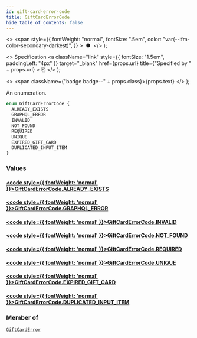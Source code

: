 ```yaml
---
id: gift-card-error-code
title: GiftCardErrorCode
hide_table_of_contents: false
---
```


  <>
    <span
      style={{
        fontWeight: "normal",
        fontSize: ".5em",
        color: "var(--ifm-color-secondary-darkest)",
      }}
    >
      &nbsp;●&nbsp;
    </span>
  </>
);

  <>
    Specification
    <a
      className="link"
      style={{ fontSize: "1.5em", paddingLeft: "4px" }}
      target="\_blank"
      href={props.url}
      title={"Specified by " + props.url}
    >
      ⎘
    </a>
  </>
);

  <>
    <span className={"badge badge--" + props.class}>{props.text}</span>
  </>
);

An enumeration.

```graphql
enum GiftCardErrorCode {
  ALREADY_EXISTS
  GRAPHQL_ERROR
  INVALID
  NOT_FOUND
  REQUIRED
  UNIQUE
  EXPIRED_GIFT_CARD
  DUPLICATED_INPUT_ITEM
}
```

### Values

#### [<code style={{ fontWeight: 'normal' }}>GiftCardErrorCode.<b>ALREADY_EXISTS</b></code>](#)

>

#### [<code style={{ fontWeight: 'normal' }}>GiftCardErrorCode.<b>GRAPHQL_ERROR</b></code>](#)

>

#### [<code style={{ fontWeight: 'normal' }}>GiftCardErrorCode.<b>INVALID</b></code>](#)

>

#### [<code style={{ fontWeight: 'normal' }}>GiftCardErrorCode.<b>NOT_FOUND</b></code>](#)

>

#### [<code style={{ fontWeight: 'normal' }}>GiftCardErrorCode.<b>REQUIRED</b></code>](#)

>

#### [<code style={{ fontWeight: 'normal' }}>GiftCardErrorCode.<b>UNIQUE</b></code>](#)

>

#### [<code style={{ fontWeight: 'normal' }}>GiftCardErrorCode.<b>EXPIRED_GIFT_CARD</b></code>](#)

>

#### [<code style={{ fontWeight: 'normal' }}>GiftCardErrorCode.<b>DUPLICATED_INPUT_ITEM</b></code>](#)

>

### Member of

[`GiftCardError`](../../api-reference/gift-cards/objects/gift-card-error) <Badge class="secondary" text="object"/>
